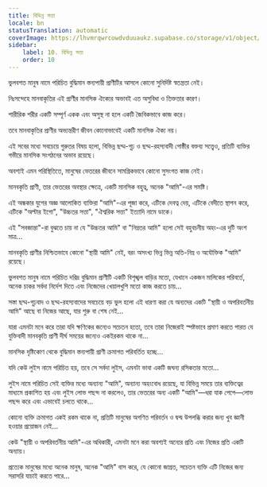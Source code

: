 ```yaml
---
title: বিভিন্ন সত্তা
locale: bn
statusTranslation: automatic
coverImage: https://lhvmrqwrcowdvduuaukz.supabase.co/storage/v1/object/public/strapi-uploads/small_cover-tratado-de-psicologia-revolucionaria.webp-5e15e1cec4e0ebebcde5d7fc7565d8fd.webp
sidebar:
    label: 10. বিভিন্ন সত্তা
    order: 10
---
```

ভুলবশত মানুষ নামে পরিচিত বুদ্ধিমান স্তন্যপায়ী প্রাণীটির আসলে কোনো সুনির্দিষ্ট স্বতন্ত্রতা নেই।

 নিঃসন্দেহে মানবাকৃতির এই প্রাণীর মানসিক ঐক্যের অভাবই এত অসুবিধা ও তিক্ততার কারণ।

শারীরিক শরীর একটি সম্পূর্ণ একক এবং অসুস্থ না হলে একটি জৈবিকভাবে কাজ করে।

তবে মানবাকৃতির প্রাণীর অভ্যন্তরীণ জীবন কোনোভাবেই একটি মানসিক ঐক্য নয়।

এই সবের মধ্যে সবচেয়ে গুরুতর বিষয় হলো, বিভিন্ন ছদ্ম-গূঢ় ও ছদ্ম-রহস্যবাদী গোষ্ঠীর বক্তব্য সত্ত্বেও, প্রতিটি ব্যক্তির গভীরে মানসিক সংগঠনের অভাব রয়েছে।

অবশ্যই এমন পরিস্থিতিতে, মানুষের ভেতরের জীবনে সামগ্রিকভাবে কোনো সুসংগত কাজ নেই।

মানবকৃতি প্রাণী, তার ভেতরের অবস্থার ক্ষেত্রে, একটি মানসিক বহুত্ব, অনেক "আমি"-এর সমষ্টি।

এই অন্ধকার যুগের অজ্ঞ আলোকিত ব্যক্তিরা "আমি"-এর পূজা করে, এটিকে দেবত্ব দেয়, এটিকে বেদীতে স্থাপন করে, এটিকে "অল্টার ইগো", "উচ্চতর সত্তা", "ঐশ্বরিক সত্তা" ইত্যাদি নামে ডাকে।

এই "সবজান্তা"-রা বুঝতে চায় না যে "উচ্চতর আমি" বা "নিম্নতর আমি" হলো সেই বহুবচনীয় অহং-এর দুটি অংশ মাত্র...

মানবকৃতি প্রাণীর নিশ্চিতভাবে কোনো "স্থায়ী আমি" নেই, বরং অসংখ্য ভিন্ন ভিন্ন অতি-নিম্ন ও অযৌক্তিক "আমি" রয়েছে।

ভুলবশত মানুষ নামে পরিচিত দরিদ্র বুদ্ধিমান প্রাণীটি একটি বিশৃঙ্খল বাড়ির মতো, যেখানে একজন মালিকের পরিবর্তে, অনেক চাকর সর্বদা নির্দেশ দিতে এবং নিজেদের খেয়ালখুশি মতো কাজ করতে চায়...

সস্তা ছদ্ম-গূঢ়বাদ ও ছদ্ম-রহস্যবাদের সবচেয়ে বড় ভুল হলো এই ধারণা করা যে অন্যদের একটি "স্থায়ী ও অপরিবর্তনীয় আমি" আছে বা নিজের আছে, যার শুরু বা শেষ নেই...

যারা এমনটা মনে করে তারা যদি ক্ষণিকের জন্যেও সচেতন হতো, তবে তারা নিজেরাই স্পষ্টভাবে প্রমাণ করতে পারত যে যুক্তিবাদী মানবকৃতি প্রাণী দীর্ঘ সময়ের জন্যেও একইরকম থাকে না...

মানসিক দৃষ্টিকোণ থেকে বুদ্ধিমান স্তন্যপায়ী প্রাণী ক্রমাগত পরিবর্তিত হচ্ছে...

যদি কেউ লুইস নামে পরিচিত হয়, তবে সে সর্বদা লুইস, এমনটা ভাবা একটি জঘন্য রসিকতার মতো...

লুইস নামে পরিচিত সেই ব্যক্তির মধ্যে অন্যান্য "আমি", অন্যান্য অহংবোধ রয়েছে, যা বিভিন্ন সময়ে তার ব্যক্তিত্বের মাধ্যমে প্রকাশিত হয় এবং লুইস লোভ পছন্দ না করলেও, তার ভেতরের অন্য একটি "আমি"—ধরা যাক পেপে—লোভ পছন্দ করে এবং এভাবেই চলতে থাকে...

কোনো ব্যক্তি ক্রমাগত একই রকম থাকে না, প্রতিটি মানুষের অগণিত পরিবর্তন ও দ্বন্দ্ব উপলব্ধি করার জন্য খুব জ্ঞানী হওয়ার প্রয়োজন নেই...

কেউ "স্থায়ী ও অপরিবর্তনীয় আমি"-এর অধিকারী, এমনটা মনে করা অবশ্যই অন্যের প্রতি এবং নিজের প্রতি একটি অন্যায়।

প্রত্যেক মানুষের মধ্যে অনেক মানুষ, অনেক "আমি" বাস করে, যে কোনো জাগ্রত, সচেতন ব্যক্তি এটি নিজের জন্য সরাসরি যাচাই করতে পারে...

